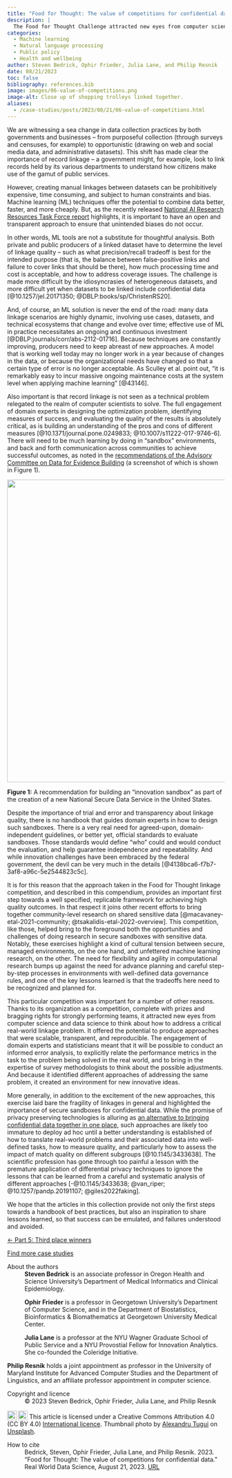 ```yaml
---
title: "Food for Thought: The value of competitions for confidential data"
description: |
  The Food for Thought Challenge attracted new eyes from computer science and data science to think about how to address a critical real-world data linkage problem. And, in identifying different ways of addressing the same problem, it created an environment for new innovative ideas.     
categories:
  - Machine learning
  - Natural language processing
  - Public policy
  - Health and wellbeing
author: Steven Bedrick, Ophir Frieder, Julia Lane, and Philip Resnik 
date: 08/21/2023
toc: false
bibliography: references.bib
image: images/06-value-of-competitions.png
image-alt: Close up of shopping trolleys linked together.
aliases: 
  - /case-studies/posts/2023/08/21/06-value-of-competitions.html
---
```

We are witnessing a sea change in data collection practices by both governments and businesses – from purposeful collection (through surveys and censuses, for example) to opportunistic (drawing on web and social media data, and administrative datasets). This shift has made clear the importance of record linkage – a government might, for example, look to link records held by its various departments to understand how citizens make use of the gamut of public services. 

However, creating manual linkages between datasets can be prohibitively expensive, time consuming, and subject to human constraints and bias. Machine learning (ML) techniques offer the potential to combine data better, faster, and more cheaply. But, as the recently released [National AI Research Resources Task Force report](https://www.ai.gov/wp-content/uploads/2023/01/NAIRR-TF-Final-Report-2023.pdf) highlights, it is important to have an open and transparent approach to ensure that unintended biases do not occur. 

In other words, ML tools are not a substitute for thoughtful analysis. Both private and public producers of a linked dataset have to determine the level of linkage quality – such as what precision/recall tradeoff is best for the intended purpose (that is, the balance between false-positive links and failure to cover links that should be there), how much processing time and cost is acceptable, and how to address coverage issues. The challenge is made more difficult by the idiosyncrasies of heterogeneous datasets, and more difficult yet when datasets to be linked include confidential data [@10.1257/jel.20171350; @DBLP:books/sp/ChristenRS20].  

And, of course, an ML solution is never the end of the road: many data linkage scenarios are highly dynamic, involving use cases, datasets, and technical ecosystems that change and evolve over time; effective use of ML in practice necessitates an ongoing and continuous investment [@DBLP:journals/corr/abs-2112-01716]. Because techniques are constantly improving, producers need to keep abreast of new approaches. A model that is working well today may no longer work in a year because of changes in the data, or because the organizational needs have changed so that a certain type of error is no longer acceptable. As Sculley et al. point out, “it is remarkably easy to incur massive ongoing maintenance costs at the system level when applying machine learning” [@43146].

Also important is that record linkage is not seen as a technical problem relegated to the realm of computer scientists to solve. The full engagement of domain experts in designing the optimization problem, identifying measures of success, and evaluating the quality of the results is absolutely critical, as is building an understanding of the pros and cons of different measures [@10.1371/journal.pone.0249833; @10.1007/s11222-017-9746-6]. There will need to be much learning by doing in “sandbox” environments, and back and forth communication across communities to achieve successful outcomes, as noted in the [recommendations of the Advisory Committee on Data for Evidence Building](https://www.bea.gov/system/files/2022-10/acdeb-year-2-report.pdf) (a screenshot of which is shown in Figure 1).  

[![](images/pt6-fig1.png){width="700px"}](images/pt6-fig1.png)

::: figure-caption
**Figure 1:** A recommendation for building an “innovation sandbox” as part of the creation of a new National Secure Data Service in the United States.  
:::

Despite the importance of trial and error and transparency about linkage quality, there is no handbook that guides domain experts in how to design such sandboxes. There is a very real need for agreed-upon, domain-independent guidelines, or better yet, official standards to evaluate sandboxes. Those standards would define "who" could and would conduct the evaluation, and help guarantee independence and repeatability. And while innovation challenges have been embraced by the federal government, the devil can be very much in the details [@4138bca6-f7b7-3af8-a96c-5e2544823c5c]. 

It is for this reason that the approach taken in the Food for Thought linkage competition, and described in this compendium, provides an important first step towards a well specified, replicable framework for achieving high quality outcomes. In that respect it joins other recent efforts to bring together community-level research on shared sensitive data [@macavaney-etal-2021-community; @tsakalidis-etal-2022-overview]. This competition, like those, helped bring to the foreground both the opportunities and challenges of doing research in secure sandboxes with sensitive data. Notably, these exercises highlight a kind of cultural tension between secure, managed environments, on the one hand, and unfettered machine learning research, on the other. The need for flexibility and agility in computational research bumps up against the need for advance planning and careful step-by-step processes in environments with well-defined data governance rules, and one of the key lessons learned is that the tradeoffs here need to be recognized and planned for. 

This particular competition was important for a number of other reasons. Thanks to its organization as a competition, complete with prizes and bragging rights for strongly performing teams, it attracted new eyes from computer science and data science to think about how to address a critical real-world linkage problem. It offered the potential to produce approaches that were scalable, transparent, and reproducible. The engagement of domain experts and statisticians meant that it will be possible to conduct an informed error analysis, to explicitly relate the performance metrics in the task to the problem being solved in the real world, and to bring in the expertise of survey methodologists to think about the possible adjustments. And because it identified different approaches of addressing the same problem, it created an environment for new innovative ideas.  

More generally, in addition to the excitement of the new approaches, this exercise laid bare the fragility of linkages in general and highlighted the importance of secure sandboxes for confidential data. While the promise of privacy preserving technologies is alluring as [an alternative to bringing confidential data together in one place](https://www.bea.gov/system/files/2022-10/acdeb-year-2-report.pdf), such approaches are likely too immature to deploy ad hoc until a better understanding is established of how to translate real-world problems and their associated data into well-defined tasks, how to measure quality, and particularly how to assess the impact of match quality on different subgroups [@10.1145/3433638]. The scientific profession has gone through too painful a lesson with the premature application of differential privacy techniques to ignore the lessons that can be learned from a careful and systematic analysis of different approaches [-@10.1145/3433638; @van_riper; @10.1257/pandp.20191107; @giles2022faking]. 

We hope that the articles in this collection provide not only the first steps towards a handbook of best practices, but also an inspiration to share lessons learned, so that success can be emulated, and failures understood and avoided.  

::: nav-btn-container
::: grid
::: {.g-col-12 .g-col-sm-6}
::: {.nav-btn}
[&larr; Part 5: Third place winners](/applied-insights/case-studies/posts/2023/08/21/05-third-place-winners.qmd)
:::
:::

::: {.g-col-12 .g-col-sm-6}
::: {.nav-btn}
[Find more case studies](/applied-insights/case-studies/index.qmd)
:::
:::
:::
:::

::: further-info
::: grid
::: {.g-col-12 .g-col-md-12}
About the authors
: **Steven Bedrick** is an associate professor in Oregon Health and Science University’s Department of Medical Informatics and Clinical Epidemiology.

: **Ophir Frieder** is a professor in Georgetown University's Department of Computer Science, and in the Department of Biostatistics, Bioinformatics & Biomathematics at Georgetown University Medical Center. 

: **Julia Lane** is a professor at the NYU Wagner Graduate School of Public Service and a NYU Provostial Fellow for Innovation Analytics. She co-founded the Coleridge Initiative.

**Philip Resnik** holds a joint appointment as professor in the University of Maryland Institute for Advanced Computer Studies and the Department of Linguistics, and an affiliate professor appointment in computer science.  
:::

::: {.g-col-12 .g-col-md-6}
Copyright and licence
: © 2023 Steven Bedrick, Ophir Frieder, Julia Lane, and Philip Resnik

<a href="http://creativecommons.org/licenses/by/4.0/?ref=chooser-v1" target="_blank" rel="license noopener noreferrer" style="display:inline-block;"> <img src="https://mirrors.creativecommons.org/presskit/icons/cc.svg?ref=chooser-v1" style="height:22px!important;vertical-align:text-bottom;"/><img src="https://mirrors.creativecommons.org/presskit/icons/by.svg?ref=chooser-v1" style="height:22px!important;margin-left:3px;vertical-align:text-bottom;"/></a> This article is licensed under a Creative Commons Attribution 4.0 (CC BY 4.0) <a href="http://creativecommons.org/licenses/by/4.0/?ref=chooser-v1" target="_blank" rel="license noopener noreferrer" style="display:inline-block;"> International licence</a>. Thumbnail photo by <a href="https://unsplash.com/@alexandru_tugui?utm_source=unsplash&utm_medium=referral&utm_content=creditCopyText">Alexandru Tugui</a> on <a href="https://unsplash.com/photos/-inuQpBGbgI?utm_source=unsplash&utm_medium=referral&utm_content=creditCopyText">Unsplash</a>.
  

:::
::: {.g-col-12 .g-col-md-6}
How to cite
: Bedrick, Steven, Ophir Frieder, Julia Lane, and Philip Resnik. 2023. "Food for Thought: The value of competitions for confidential data." Real World Data Science, August 21, 2023. [URL](https://realworlddatascience.net/the-pulse/case-studies/posts/2023/08/21/06-value-of-competitions.html)
:::
:::
:::